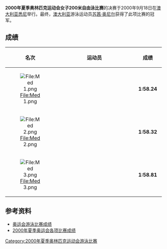 {{2000年夏季奥林匹克运动会游泳比赛}}
'''2000年夏季奥林匹克运动会女子200米自由泳比赛'''的决赛于2000年9月18日在[[澳大利亚|澳大利亚]][[悉尼|悉尼]]举行。最终，[[澳大利亚|澳大利亚]]游泳运动员[[苏茜·奥尼尔|苏茜·奥尼尔]]获得了此项比赛的冠军。

== 成绩 ==
{| bgcolor="#f7f8ff" cellpadding="3" cellspacing="0" border="1" style="font-size: 92%; border: gray solid 1,5px; border-collapse: collapse;"
|- bgcolor="#efefef"
! 名次
!align="center" style="width: 20em"|运动员
!align="center" style="width: 5em"|成绩
|-
|align="center"|[[File:Med_1.png|File:Med 1.png]]
|{{flagIOCathlete|[[苏茜·奥尼尔|苏茜·奥尼尔]]|AUS|2000年夏季}}
|align="center"|'''1:58.24'''
|-
|align="center"|[[File:Med_2.png|File:Med 2.png]]
|{{flagIOCathlete|[[马蒂娜·莫拉夫科娃|马蒂娜·莫拉夫科娃]]|SVK|2000年夏季}}
|align="center"|'''    1:58.32'''
|-
|align="center"|[[File:Med_3.png|File:Med 3.png]]
|{{flagIOCathlete|[[克劳迪娅·波尔|克劳迪娅·波尔]]|CRC|2000年夏季}}
|align="center"|'''1:58.81'''
|}

== 参考资料 ==
* [http://www.usaswimming.org/USASWeb/_Rainbow/2000%20Olympics/6491324e-f89a-428d-a3a5-72190602d288/2000_olympics_200mback_men.html 奥运会游泳比赛成绩] {{Wayback|url=http://www.usaswimming.org/USASWeb/_Rainbow/2000%20Olympics/6491324e-f89a-428d-a3a5-72190602d288/2000_olympics_200mback_men.html |date=20070930185441 }}
* [https://web.archive.org/web/20100606071339/http://www.schoolsports.com.cn/info/info.asp?info_ID=2814 2000年夏季奥运会各项比赛成绩]

[[Category:2000年夏季奥林匹克运动会游泳比赛|Category:2000年夏季奥林匹克运动会游泳比赛]]
